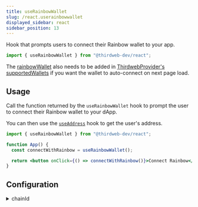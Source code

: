 ```yaml
---
title: useRainbowWallet
slug: /react.userainbowwallet
displayed_sidebar: react
sidebar_position: 13
---
```


Hook that prompts users to connect their Rainbow wallet to your app.

```jsx
import { useRainbowWallet } from "@thirdweb-dev/react";
```

The [rainbowWallet](/react/react.rainbowWallet) also needs to be added in [ThirdwebProvider's supportedWallets](/react/react.thirdwebprovider#supportedwallets-optional) if you want the wallet to auto-connect on next page load.

## Usage

Call the function returned by the `useRainbowWallet` hook to prompt the user to connect their Rainbow wallet to your dApp.

You can then use the [`useAddress`](/react/react.useaddress) hook to get the user's address.

```jsx
import { useRainbowWallet } from "@thirdweb-dev/react";

function App() {
  const connectWithRainbow = useRainbowWallet();

  return <button onClick={() => connectWithRainbow()}>Connect Rainbow</button>;
}
```

## Configuration

<details>
  <summary>chainId</summary>
  <div>

To connect to a specific chain when connecting the wallet,
pass the `chainId` in a configuration object as shown below.

This will prompt the user to switch to the given network after they connect.

```jsx
import { useRainbowWallet } from "@thirdweb-dev/react";
import { Dogechain } from "@thirdweb-dev/chains";

function App() {
  const connectWithRainbow = useRainbowWallet();

  return (
    <button
      onClick={() =>
        connectWithRainbow({
          chainId: Dogechain.chainId,
        })
      }
    >
      Connect Wallet
    </button>
  );
}
```

If the chain is not configured in the user&rsquo;s wallet,
you must add this chain in `ThirdwebProvider`&rsquo;s [supportedChains](/react/react.thirdwebprovider#supportedChains) prop:

```jsx
import { Dogechain } from "@thirdweb-dev/chains";
import { ThirdwebProvider } from "@thirdweb-dev/react";

export function YourApp() {
  return (
    <ThirdwebProvider supportedChains={[Dogechain]} clientId="your-client-id">
      <App />
    </ThirdwebProvider>
  );
}
```

</div>
</details>
